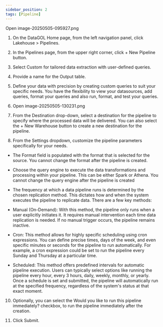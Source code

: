 ```yaml
---
sidebar_position: 2
tags: [Pipeline]
---
```

Open image-20250505-095927.png

1.  On the DataGOL Home page, from the left navigation panel, click Lakehouse > Pipelines.
    
2.  In the Pipelines page, from the upper right corner, click + New Pipeline button.
    
3.  Select Custom for tailored data extraction with user-defined queries.
    
4.  Provide a name for the Output table.
    
5.  Define your data with precision by creating custom queries to suit your specific needs. You have the flexibility to view your datasources, add queries, format your queries and also run, format, and test your queries.
    
6.  Open image-20250505-130231.png
    
7.  From the Destination drop-down, select a destination for the pipeline to specify where the processed data will be delivered. You can also select the + New Warehouse button to create a new destination for the pipeline.
    
8.  From the Settings dropdown, customize the pipeline parameters specifically for your needs.
    

-   The Format field is populated with the format that is selected for the source. You cannot change the format after the pipeline is created.
    
-   Choose the query engine to execute the data transformations and processing within your pipeline. This can be either Spark or Athena. You cannot change the query engine after the pipeline is created
    
-   The frequency at which a data pipeline runs is determined by the chosen replication method. This dictates how and when the system executes the pipeline to replicate data. There are a few key methods:
    

-   Manual (On-Demand): With this method, the pipeline only runs when a user explicitly initiates it. It requires manual intervention each time data replication is needed. If no manual trigger occurs, the pipeline remains inactive.
    
-   Cron: This method allows for highly specific scheduling using cron expressions. You can define precise times, days of the week, and even specific minutes or seconds for the pipeline to run automatically. For example, a cron expression could be set to run the pipeline every Sunday and Thursday at a particular time.
    
-   Scheduled: This method offers predefined intervals for automatic pipeline execution. Users can typically select options like running the pipeline every hour, every 3 hours, daily, weekly, monthly, or yearly. Once a schedule is set and submitted, the pipeline will automatically run at the specified frequency, regardless of the system's status at that exact moment.
    

10.  Optionally, you can select the Would you like to run this pipeline immediately? checkbox, to run the pipeline immediately after the creation.
    
11.  Click Submit.
    